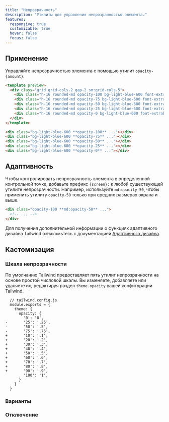 ```yaml
---
title: "Непрозрачность"
description: "Утилиты для управления непрозрачностью элемента."
features:
  responsive: true
  customizable: true
  hover: false
  focus: false
---
```




## Применение

Управляйте непрозрачностью элемента с помощью утилит `opacity-{amount}`.

```html lightBlue
<template preview>
  <div class="grid grid-cols-2 gap-2 sm:grid-cols-5">
    <div class="h-16 rounded-md opacity-100 bg-light-blue-600 font-extrabold text-white flex justify-center items-center">100%</div>
    <div class="h-16 rounded-md opacity-75 bg-light-blue-600 font-extrabold text-white flex justify-center items-center">75%</div>
    <div class="h-16 rounded-md opacity-50 bg-light-blue-600 font-extrabold text-white flex justify-center items-center">50%</div>
    <div class="h-16 rounded-md opacity-25 bg-light-blue-600 font-extrabold text-white flex justify-center items-center">25%</div>
    <div class="h-16 rounded-md opacity-0 bg-light-blue-600 font-extrabold text-white flex justify-center items-center">0%</div>
  </div>
</template>

<div class="bg-light-blue-600 **opacity-100** ..."></div>
<div class="bg-light-blue-600 **opacity-75** ..."></div>
<div class="bg-light-blue-600 **opacity-50** ..."></div>
<div class="bg-light-blue-600 **opacity-25** ..."></div>
<div class="bg-light-blue-600 **opacity-0** ..."></div>
```

## Адаптивность

Чтобы контролировать непрозрачность элемента в определенной контрольной точке, добавьте префикс `{screen}:` к любой существующей утилите непрозрачности. Например, используйте `md:opacity-50`, чтобы применить утилиту `opacity-50` только при средних размерах экрана и выше.

```html
<div class="opacity-100 **md:opacity-50** ...">
  <!-- ... -->
</div>
```

Для получения дополнительной информации о функциях адаптивного дизайна Tailwind ознакомьтесь с документацией [Адаптивного дизайна](/docs/responsive-design).

## Кастомизация

### Шкала непрозрачности

По умолчанию Tailwind предоставляет пять утилит непрозрачности на основе простой числовой шкалы. Вы изменяете, добавляете или удаляете их, редактируя раздел `theme.opacity` вашей конфигурации Tailwind.

```diff-js
  // tailwind.config.js
  module.exports = {
    theme: {
      opacity: {
        '0': '0',
-       '25': '.25',
-       '50': '.5',
-       '75': '.75',
+       '10': '.1',
+       '20': '.2',
+       '30': '.3',
+       '40': '.4',
+       '50': '.5',
+       '60': '.6',
+       '70': '.7',
+       '80': '.8',
+       '90': '.9',
        '100': '1',
      }
    }
  }
```

### Варианты

<Variants plugin="opacity" />

### Отключение

<Disabling plugin="opacity" />
